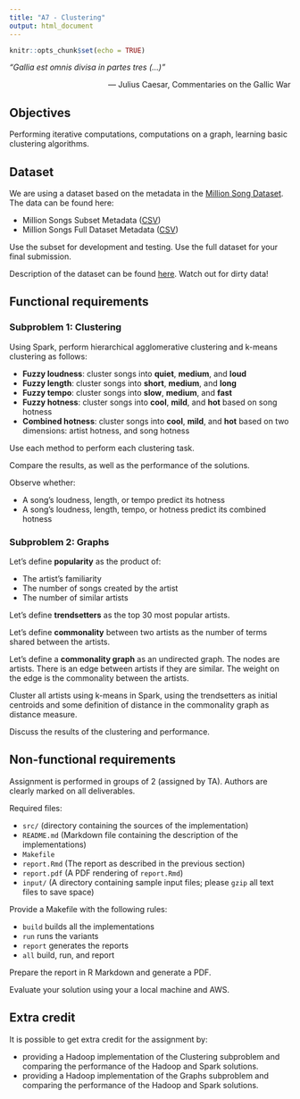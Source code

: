 ```yaml
---
title: "A7 - Clustering"
output: html_document
---
```


```r
knitr::opts_chunk$set(echo = TRUE)
```

*“Gallia est omnis divisa in partes tres (...)”*

<div style="text-align: right"> 
― Julius Caesar,  Commentaries on the Gallic War
</div>

## Objectives

Performing iterative computations, computations on a graph, learning basic clustering algorithms.

## Dataset

We are using a dataset based on the metadata in the [Million Song Dataset](https://labrosa.ee.columbia.edu/millionsong/). The data can be found here:

- Million Songs Subset Metadata ([CSV](http://violet.ele.fit.cvut.cz/~kondziu/pdpmr/MillionSongSubset.tar.gz))
- Million Songs Full Dataset Metadata ([CSV](http://violet.ele.fit.cvut.cz/~kondziu/pdpmr/MillionSongDataset.tar.gz))

Use the subset for development and testing. Use the full dataset for your final submission.

Description of the dataset can be found [here](https://labrosa.ee.columbia.edu/millionsong/pages/example-track-description). Watch out for dirty data!

## Functional requirements

### Subproblem 1: Clustering

Using Spark, perform hierarchical agglomerative clustering and k-means clustering as follows:

- **Fuzzy loudness**: cluster songs into **quiet**, **medium**, and **loud**
- **Fuzzy length**: cluster songs into **short**, **medium**, and **long**
- **Fuzzy tempo**: cluster songs into **slow**, **medium**, and **fast**
- **Fuzzy hotness**: cluster songs into **cool**, **mild**, and **hot** based on song hotness
- **Combined hotness**: cluster songs into **cool**, **mild**, and **hot** based on two dimensions: artist hotness, and song hotness

Use each method to perform each clustering task.

Compare the results, as well as the performance of the solutions. 

Observe whether:

- A song's loudness, length, or tempo predict its hotness
- A song's loudness, length, tempo, or hotness predict its combined hotness

### Subproblem 2: Graphs

Let's define **popularity** as the product of:

- The artist's familiarity
- The number of songs created by the artist
- The number of similar artists

Let's define **trendsetters** as the top 30 most popular artists.

Let's define **commonality** between two artists as the number of terms shared between the artists.

Let's define a **commonality graph** as an undirected graph. The nodes are artists. There is an edge between artists if they are similar. The weight on the edge is the commonality between the artists.

Cluster all artists using k-means in Spark, using the trendsetters as initial centroids and some definition of distance in the commonality graph as distance measure. 

Discuss the results of the clustering and performance.

## Non-functional requirements

Assignment is performed in groups of 2 (assigned by TA). Authors are clearly marked on all deliverables.

Required files: 

- `src/` (directory containing the sources of the implementation)
- `README.md` (Markdown file containing the description of the implementations)
- `Makefile`
- `report.Rmd` (The report as described in the previous section)
- `report.pdf` (A PDF rendering of `report.Rmd`)
- `input/` (A directory containing sample input files; please `gzip` all text files to save space)

Provide a Makefile with the following rules:

- ``build`` builds all the implementations
- ``run`` runs the variants
- ``report`` generates the reports
- ``all`` build, run, and report

Prepare the report in R Markdown and generate a PDF.

Evaluate your solution using your a local machine and AWS.

## Extra credit

It is possible to get extra credit for the assignment by:

- providing a Hadoop implementation of the Clustering subproblem and comparing the performance of the Hadoop and Spark solutions.
- providing a Hadoop implementation of the Graphs subproblem and comparing the performance of the Hadoop and Spark solutions.
